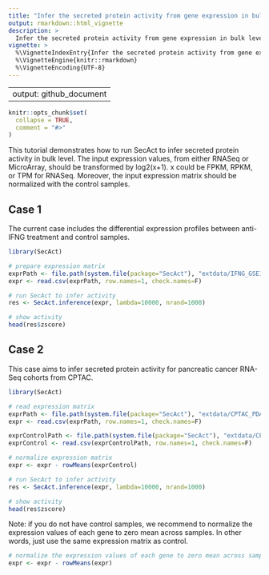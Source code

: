 ```yaml
---
title: "Infer the secreted protein activity from gene expression in bulk level"
output: rmarkdown::html_vignette
description: >
  Infer the secreted protein activity from gene expression in bulk level.
vignette: >
  %\VignetteIndexEntry{Infer the secreted protein activity from gene expression in bulk level}
  %\VignetteEngine{knitr::rmarkdown}
  %\VignetteEncoding{UTF-8}
---
```

---
output: github_document
---


```r
knitr::opts_chunk$set(
  collapse = TRUE,
  comment = "#>"
)
```

This tutorial demonstrates how to run SecAct to infer secreted protein activity in bulk level. The input expression values, from either RNASeq or MicroArray, should be transformed by log2(x+1). x could be FPKM, RPKM, or TPM for RNASeq. Moreover, the input expression matrix should be normalized with the control samples.

## Case 1 

The current case includes the differential expression profiles between anti-IFNG treatment and control samples.

``` r
library(SecAct)

# prepare expression matrix
exprPath <- file.path(system.file(package="SecAct"), "extdata/IFNG_GSE100093.diff.gz")
expr <- read.csv(exprPath, row.names=1, check.names=F)

# run SecAct to infer activity
res <- SecAct.inference(expr, lambda=10000, nrand=1000)

# show activity
head(res$zscore)
``` 

## Case 2

This case aims to infer secreted protein activity for pancreatic cancer RNA-Seq cohorts from CPTAC.

``` r
library(SecAct)

# read expression matrix
exprPath <- file.path(system.file(package="SecAct"), "extdata/CPTAC_PDAC_Tumor.csv.gz")
expr <- read.csv(exprPath, row.names=1, check.names=F)

exprControlPath <- file.path(system.file(package="SecAct"), "extdata/CPTAC_PDAC_Normal.csv.gz")
exprControl <- read.csv(exprControlPath, row.names=1, check.names=F)

# normalize expression matrix
expr <- expr - rowMeans(exprControl)

# run SecAct to infer activity
res <- SecAct.inference(expr, lambda=10000, nrand=1000)

# show activity
head(res$zscore)
``` 

Note: if you do not have control samples, we recommend to normalize the expression values of each gene to zero mean across samples. In other words, just use the same expression matrix as control.

``` r
# normalize the expression values of each gene to zero mean across samples
expr <- expr - rowMeans(expr)
``` 
